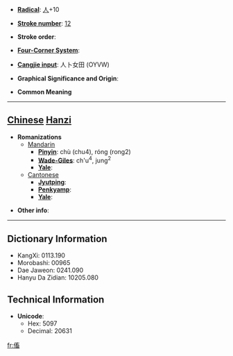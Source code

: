 * '''[[Wiktionary:Chinese radical index| Radical]]''': [[Wiktionary:Chinese radical index 人|人]]+10

* '''[[Wiktionary:Chinese total strokes index|Stroke number]]''': [[Wiktionary:Chinese total strokes index 12|12]]

* '''Stroke order''': 

* '''[[Wiktionary:Chinese four corner index|Four-Corner System]]''': 

* '''[[Wiktionary:Chinese Cangjie index|Cangjie input]]''': 人卜女田 (OYVW)

* '''Graphical Significance and Origin''': 

* '''Common Meaning'''

----

== [[Chinese]] [[Hanzi]] ==

* '''Romanizations'''
** [[Mandarin]]
*** '''[[Pinyin]]''': chù (chu4), róng (rong2)
*** '''[[Wade-Giles]]''': ch'u<sup>4</sup>, jung<sup>2</sup>
*** '''[[Yale]]''': 
**[[Cantonese]]
***'''[[Jyutping]]''':
***'''[[Penkyamp]]''': 
***'''[[Yale]]''': 

* '''Other info''': 

----

== Dictionary Information ==

* KangXi: 0113.190
* Morobashi: 00965
* Dae Jaweon: 0241.090
* Hanyu Da Zidian: 10205.080

== Technical Information ==

* '''Unicode''':
** Hex: 5097
** Decimal: 20631

[[fr:傗]]